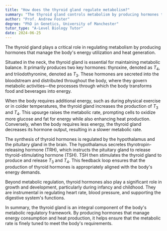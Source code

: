 ```yaml
---
title: "How does the thyroid gland regulate metabolism?"
summary: "The thyroid gland controls metabolism by producing hormones that regulate energy use and heat production in the body."
author: "Prof. Andrew Foster"
degree: "PhD in Genetics, University of Manchester"
tutor_type: "A-Level Biology Tutor"
date: 2024-06-25
---
```


The thyroid gland plays a critical role in regulating metabolism by producing hormones that manage the body's energy utilization and heat generation.

Situated in the neck, the thyroid gland is essential for maintaining metabolic balance. It primarily produces two key hormones: thyroxine, denoted as $T_4$, and triiodothyronine, denoted as $T_3$. These hormones are secreted into the bloodstream and distributed throughout the body, where they govern metabolic activities—the processes through which the body transforms food and beverages into energy.

When the body requires additional energy, such as during physical exercise or in colder temperatures, the thyroid gland increases the production of $T_3$ and $T_4$. This upsurge raises the metabolic rate, prompting cells to oxidize more glucose and fat for energy while also enhancing heat production. Conversely, when the body requires less energy, the thyroid gland decreases its hormone output, resulting in a slower metabolic rate.

The synthesis of thyroid hormones is regulated by the hypothalamus and the pituitary gland in the brain. The hypothalamus secretes thyrotropin-releasing hormone (TRH), which instructs the pituitary gland to release thyroid-stimulating hormone (TSH). TSH then stimulates the thyroid gland to produce and release $T_3$ and $T_4$. This feedback loop ensures that the production of thyroid hormones is appropriately aligned with the body's energy demands.

Beyond metabolic regulation, thyroid hormones also play a significant role in growth and development, particularly during infancy and childhood. They are instrumental in regulating heart rate, blood pressure, and supporting the digestive system's functions.

In summary, the thyroid gland is an integral component of the body's metabolic regulatory framework. By producing hormones that manage energy consumption and heat production, it helps ensure that the metabolic rate is finely tuned to meet the body's requirements.
    